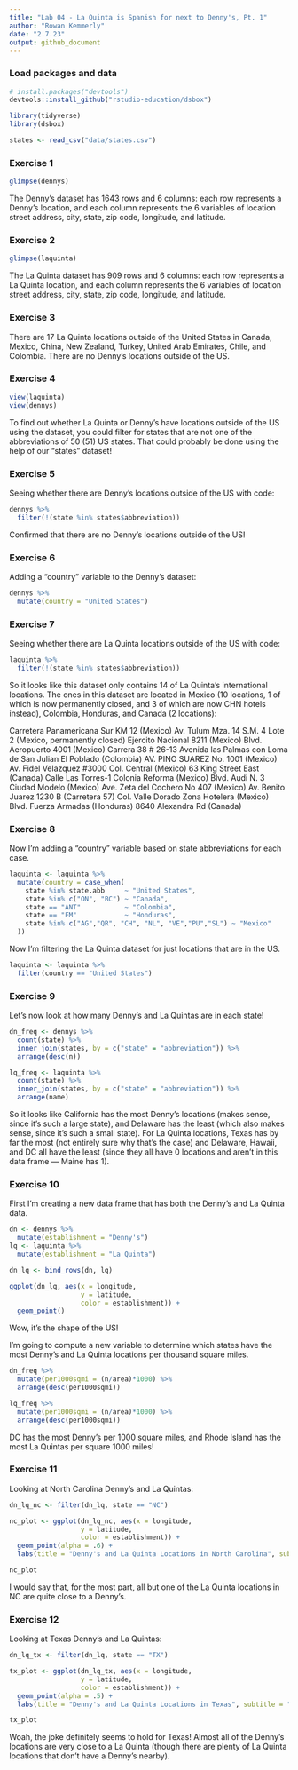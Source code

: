 ```yaml
---
title: "Lab 04 - La Quinta is Spanish for next to Denny's, Pt. 1"
author: "Rowan Kemmerly"
date: "2.7.23"
output: github_document
---
```


### Load packages and data

```r
# install.packages("devtools")
devtools::install_github("rstudio-education/dsbox")
```

```r
library(tidyverse) 
library(dsbox) 
```

```r
states <- read_csv("data/states.csv")
```

### Exercise 1

```r
glimpse(dennys)
```

The Denny's dataset has 1643 rows and 6 columns: each row represents a Denny's location, and each column represents the 6 variables of location street address, city, state, zip code, longitude, and latitude. 

### Exercise 2

```r
glimpse(laquinta)
```

The La Quinta dataset has 909 rows and 6 columns: each row represents a La Quinta location, and each column represents the 6 variables of location street address, city, state, zip code, longitude, and latitude. 


### Exercise 3

There are 17 La Quinta locations outside of the United States in Canada, Mexico, China, New Zealand, Turkey, United Arab Emirates, Chile, and Colombia. There are no Denny's locations outside of the US. 

### Exercise 4

```r
view(laquinta)
view(dennys)
```

To find out whether La Quinta or Denny's have locations outside of the US using the dataset, you could filter for states that are not one of the abbreviations of 50 (51) US states. That could probably be done using the help of our "states" dataset!

### Exercise 5

Seeing whether there are Denny's locations outside of the US with code:

```r
dennys %>%
  filter(!(state %in% states$abbreviation))
```

Confirmed that there are no Denny's locations outside of the US!

### Exercise 6

Adding a "country" variable to the Denny's dataset:

```r
dennys %>%
  mutate(country = "United States")
```

### Exercise 7
 
Seeing whether there are La Quinta locations outside of the US with code:

```r
laquinta %>%
  filter(!(state %in% states$abbreviation))
```

So it looks like this dataset only contains 14 of La Quinta's international locations. The ones in this dataset are located in Mexico (10 locations, 1 of which is now permanently closed, and 3 of which are now CHN hotels instead), Colombia, Honduras, and Canada (2 locations):

Carretera Panamericana Sur KM 12 (Mexico)
Av. Tulum Mza. 14 S.M. 4 Lote 2	(Mexico, permanently closed)
Ejercito Nacional 8211 (Mexico)
Blvd. Aeropuerto 4001	(Mexico)
Carrera 38 # 26-13 Avenida las Palmas con Loma de San Julian El Poblado	(Colombia)
AV. PINO SUAREZ No. 1001 (Mexico)
Av. Fidel Velazquez #3000 Col. Central (Mexico)
63 King Street East	(Canada)
Calle Las Torres-1 Colonia Reforma (Mexico)
Blvd. Audi N. 3 Ciudad Modelo (Mexico)
Ave. Zeta del Cochero No 407 (Mexico)
Av. Benito Juarez 1230 B (Carretera 57) Col. Valle Dorado Zona Hotelera	(Mexico)
Blvd. Fuerza Armadas (Honduras)
8640 Alexandra Rd (Canada)

### Exercise 8

Now I'm adding a "country" variable based on state abbreviations for each case.

```r
laquinta <- laquinta %>%
  mutate(country = case_when(
    state %in% state.abb     ~ "United States",
    state %in% c("ON", "BC") ~ "Canada",
    state == "ANT"           ~ "Colombia",
    state == "FM"            ~ "Honduras",
    state %in% c("AG","QR", "CH", "NL", "VE","PU","SL") ~ "Mexico"
  ))
```

Now I'm filtering the La Quinta dataset for just locations that are in the US.

```r
laquinta <- laquinta %>%
  filter(country == "United States")
```

### Exercise 9

Let's now look at how many Denny's and La Quintas are in each state!

```r
dn_freq <- dennys %>%
  count(state) %>%
  inner_join(states, by = c("state" = "abbreviation")) %>%
  arrange(desc(n))

```

```r

lq_freq <- laquinta %>%
  count(state) %>%
  inner_join(states, by = c("state" = "abbreviation")) %>%
  arrange(name)
```

So it looks like California has the most Denny's locations (makes sense, since it's such a large state), and Delaware has the least (which also makes sense, since it's such a small state). For La Quinta locations, Texas has by far the most (not entirely sure why that's the case) and Delaware, Hawaii, and DC all have the least (since they all have 0 locations and aren't in this data frame — Maine has 1). 


### Exercise 10

First I'm creating a new data frame that has both the Denny's and La Quinta data. 

```r

dn <- dennys %>%
  mutate(establishment = "Denny's")
lq <- laquinta %>%
  mutate(establishment = "La Quinta")

dn_lq <- bind_rows(dn, lq)

```

```r

ggplot(dn_lq, aes(x = longitude,
                  y = latitude,
                  color = establishment)) +
  geom_point()

```

Wow, it's the shape of the US! 

I'm going to compute a new variable to determine which states have the most Denny's and La Quinta locations per thousand square miles.

```r

dn_freq %>%
  mutate(per1000sqmi = (n/area)*1000) %>%
  arrange(desc(per1000sqmi))

lq_freq %>%
  mutate(per1000sqmi = (n/area)*1000) %>%
  arrange(desc(per1000sqmi))


```

DC has the most Denny's per 1000 square miles, and Rhode Island has the most La Quintas per square 1000 miles!


### Exercise 11

Looking at North Carolina Denny's and La Quintas:

```r

dn_lq_nc <- filter(dn_lq, state == "NC")

nc_plot <- ggplot(dn_lq_nc, aes(x = longitude,
                  y = latitude,
                  color = establishment)) +
  geom_point(alpha = .6) +
  labs(title = "Denny's and La Quinta Locations in North Carolina", subtitle = "by geographic coordinates")

nc_plot

```

I would say that, for the most part, all but one of the La Quinta locations in NC are quite close to a Denny's. 


### Exercise 12

Looking at Texas Denny's and La Quintas:

```r

dn_lq_tx <- filter(dn_lq, state == "TX")

tx_plot <- ggplot(dn_lq_tx, aes(x = longitude,
                  y = latitude,
                  color = establishment)) +
  geom_point(alpha = .5) +
  labs(title = "Denny's and La Quinta Locations in Texas", subtitle = "by geographic coordinates")

tx_plot

```

Woah, the joke definitely seems to hold for Texas! Almost all of the Denny's locations are very close to a La Quinta (though there are plenty of La Quinta locations that don't have a Denny's nearby).



